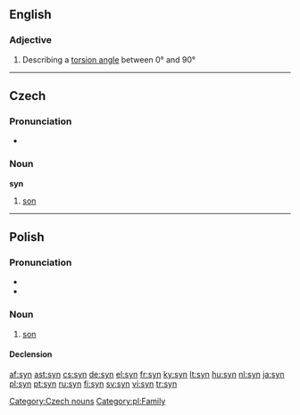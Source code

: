 {{see|syn-}}
==English==

===Adjective===
{{en-adj}}

#{{chemistry}} Describing a [[torsion angle]] between 0° and 90°

----
==Czech==

===Pronunciation===
*{{audio|Cs-syn.ogg|audio}}

===Noun===
'''syn''' {{m}}

# [[son]]

[[Category:Czech nouns]]
----
==Polish==
===Pronunciation===
* {{IPA|/sɨn/}}
* {{audio|pl-syn.ogg|audio}}

===Noun===
{{infl|pl|noun|g=m}}

# [[son]]

====Declension====
{{pl-decl-noun
|syn|synowie
|syna|synów
|synowi|synom
|syna|synów
|synem|synami
|synie|synach
|synu|synowie
}}

[[Category:pl:Family]]

[[af:syn]]
[[ast:syn]]
[[cs:syn]]
[[de:syn]]
[[el:syn]]
[[fr:syn]]
[[ky:syn]]
[[lt:syn]]
[[hu:syn]]
[[nl:syn]]
[[ja:syn]]
[[pl:syn]]
[[pt:syn]]
[[ru:syn]]
[[fi:syn]]
[[sv:syn]]
[[vi:syn]]
[[tr:syn]]